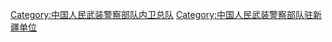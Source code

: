 {{Catmore}}

[[Category:中国人民武装警察部队内卫总队|Category:中国人民武装警察部队内卫总队]]
[[Category:中国人民武装警察部队驻新疆单位|Category:中国人民武装警察部队驻新疆单位]]